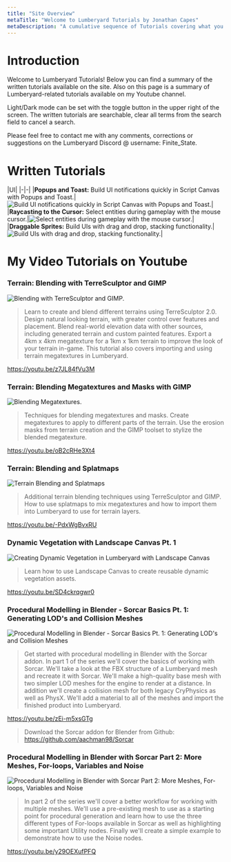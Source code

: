 ```yaml
---
title: "Site Overview"
metaTitle: "Welcome to Lumberyard Tutorials by Jonathan Capes"
metaDescription: "A cumulative sequence of Tutorials covering what you need to know to create games with Script Canvas"
---
```


# Introduction

Welcome to Lumberyard Tutorials! Below you can find a summary of the written tutorials available on the site. Also on this page is a summary of Lumberyard-related tutorials available on my Youtube channel.

Light/Dark mode can be set with the toggle button in the upper right of the screen. The written tutorials are searchable, clear all terms from the search field to cancel a search.

Please feel free to contact me with any comments, corrections or suggestions on the Lumberyard Discord @ username: Finite_State.

# Written Tutorials

|UI|
|-|-|
|**Popups and Toast:** Build UI notifications quickly in Script Canvas with Popups and Toast.|![Build UI notifications quickly in Script Canvas with Popups and Toast.](/images/popup_thumb.png "Build UI notifications quickly in Script Canvas with Popups and Toast.")|
|**Raycasting to the Cursor:** Select entities during gameplay with the mouse cursor.|![Select entities during gameplay with the mouse cursor.](/images/raycast_thumb.png "Select entities during gameplay with the mouse cursor.")|
|**Draggable Sprites:** Build UIs with drag and drop, stacking functionality.|![Build UIs with drag and drop, stacking functionality.](/images/draggables_thumb.png "Build UIs with drag and drop, stacking functionality.")|

# My Video Tutorials on Youtube

### Terrain: Blending with TerreSculptor and GIMP

![Blending with TerreSculptor and GIMP.](/images/terrain_blending_thumb.png "Blending with TerreSculptor and GIMP.")
> Learn to create and blend different terrains using TerreSculptor 2.0.  Design natural looking terrain, with greater control over features and placement. Blend real-world elevation data with other sources, including generated terrain and custom painted features.   Export a 4km x 4km megatexture for a 1km x 1km terrain to improve the look of your terrain in-game.  This tutorial also covers importing and using terrain megatextures in Lumberyard.

https://youtu.be/z7JL84fVu3M

### Terrain: Blending Megatextures and Masks with GIMP

![Blending Megatextures.](/images/megatexture_blending_thumb.png "Blending Megatextures.")
> Techniques for blending megatextures and masks.  Create megatextures to apply to different parts of the terrain.  Use the erosion masks from terrain creation and the GIMP toolset to stylize the blended megatexture.

https://youtu.be/oB2cRHe3Xt4

### Terrain: Blending and Splatmaps

![Terrain Blending and Splatmaps](/images/splatmaps_thumb.png "Terrain Blending and Splatmaps/")
> Additional terrain blending techniques using TerreSculptor and GIMP.  How to use splatmaps to mix megatextures and how to import them into Lumberyard to use for terrain layers.

https://youtu.be/-PdxWgBvxRU

### Dynamic Vegetation with Landscape Canvas Pt. 1

![Creating Dynamic Vegetation in Lumberyard with Landscape Canvas](/images/LC_thumb.png "Creating Dynamic Vegetation in Lumberyard with Landscape Canvas/")
> Learn how to use Landscape Canvas to create reusable dynamic vegetation assets.

https://youtu.be/SD4ckrqgwr0

### Procedural Modelling in Blender - Sorcar Basics Pt. 1: Generating LOD's and Collision Meshes

![Procedural Modelling in Blender - Sorcar Basics Pt. 1: Generating LOD's and Collision Meshes](/images/Sorcar1_thumb.png "Procedural Modelling in Blender - Sorcar Basics Pt. 1: Generating LOD's and Collision Meshes")
> Get started with procedural modelling in Blender with the Sorcar addon.  In part 1 of the series we'll cover the basics of working with Sorcar.  We'll take a look at the FBX structure of a Lumberyard mesh and recreate it with Sorcar.  We'll make a high-quality base mesh with two simpler LOD meshes for the engine to render at a distance.  In addition we'll create a collision mesh for both legacy CryPhysics as well as PhysX.  We'll add a material to all of the meshes and import the finished product into Lumberyard.

https://youtu.be/zEi-m5xsGTg

> Download the Sorcar addon for Blender from Github: https://github.com/aachman98/Sorcar

### Procedural Modelling in Blender with Sorcar Part 2: More Meshes, For-loops, Variables and Noise

![Procedural Modelling in Blender with Sorcar Part 2: More Meshes, For-loops, Variables and Noise](/images/Sorcar2_thumb.png "Procedural Modelling in Blender with Sorcar Part 2: More Meshes, For-loops, Variables and Noise")
> In part 2 of the series we'll cover a better workflow for working with multiple meshes.  We'll use a pre-existing mesh to use as a starting point for procedural generation and learn how to use the three different types of For-loops available in Sorcar as well as highlighting some important Utility nodes.  Finally we'll create a simple example to demonstrate how to use the Noise nodes.

https://youtu.be/y29OEXufPFQ
